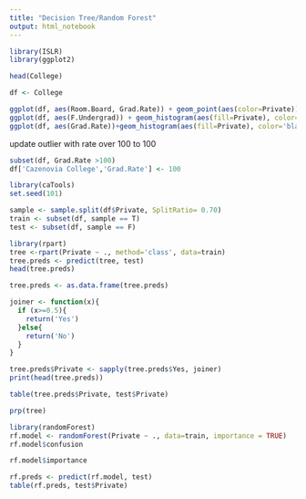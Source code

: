 ---
title: "Decision Tree/Random Forest"
output: html_notebook
---



```{r}
library(ISLR)
library(ggplot2)

head(College)

df <- College
```


```{r}
ggplot(df, aes(Room.Board, Grad.Rate)) + geom_point(aes(color=Private))
ggplot(df, aes(F.Undergrad)) + geom_histogram(aes(fill=Private), color='black', bins=50, alpha=0.5) + theme_bw()
ggplot(df, aes(Grad.Rate))+geom_histogram(aes(fill=Private), color='black', bins=50, alpha=0.6) + theme_bw()
```


update outlier with rate over 100 to 100
```{r}
subset(df, Grad.Rate >100)
df['Cazenovia College','Grad.Rate'] <- 100
```


```{r}
library(caTools)
set.seed(101)

sample <- sample.split(df$Private, SplitRatio= 0.70)
train <- subset(df, sample == T)
test <- subset(df, sample == F)
```

```{r}
library(rpart)
tree <-rpart(Private ~ ., method='class', data=train)
tree.preds <- predict(tree, test)
head(tree.preds)
```

```{r}
tree.preds <- as.data.frame(tree.preds)

joiner <- function(x){
  if (x>=0.5){
    return('Yes')
  }else{
    return('No')
  }
}
```

```{r}
tree.preds$Private <- sapply(tree.preds$Yes, joiner)
print(head(tree.preds))
```

```{r}
table(tree.preds$Private, test$Private)
```

```{r}
prp(tree)
```

```{r}
library(randomForest)
rf.model <- randomForest(Private ~ ., data=train, importance = TRUE)
rf.model$confusion
```

```{r}
rf.model$importance
```

```{r}
rf.preds <- predict(rf.model, test)
table(rf.preds, test$Private)
```

